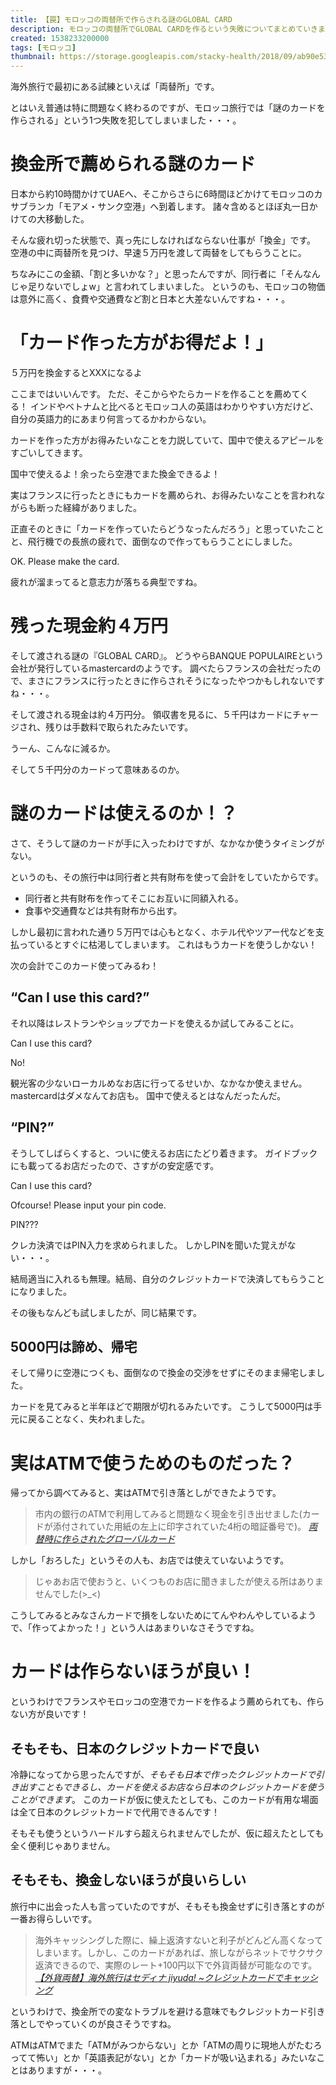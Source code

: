 ```yaml
---
title: 【罠】モロッコの両替所で作らされる謎のGLOBAL CARD
description: モロッコの両替所でGLOBAL CARDを作るという失敗についてまとめていきます。
created: 1538233200000
tags: [モロッコ]
thumbnail: https://storage.googleapis.com/stacky-health/2018/09/ab90e534cee0c357092b5a58de9648d7.jpg
---
```


海外旅行で最初にある試練といえば「両替所」です。

とはいえ普通は特に問題なく終わるのですが、モロッコ旅行では「謎のカードを作らされる」という1つ失敗を犯してしまいました・・・。

# 換金所で薦められる謎のカード
日本から約10時間かけてUAEへ、そこからさらに6時間ほどかけてモロッコのカサブランカ「モアメ・サンク空港」へ到着します。
諸々含めるとほぼ丸一日かけての大移動した。

そんな疲れ切った状態で、真っ先にしなければならない仕事が「換金」です。
空港の中に両替所を見つけ、早速５万円を渡して両替をしてもらうことに。

ちなみにこの金額、「割と多いかな？」と思ったんですが、同行者に「そんなんじゃ足りないでしょw」と言われてしまいました。
というのも、モロッコの物価は意外に高く、食費や交通費など割と日本と大差ないんですね・・・。

# 「カード作った方がお得だよ！」

<Balloon img="man3">５万円を換金するとXXXになるよ</Balloon>

ここまではいいんです。
ただ、そこからやたらカードを作ることを薦めてくる！
インドやベトナムと比べるとモロッコ人の英語はわかりやすい方だけど、自分の英語力的にあまり何言ってるかわからない。

カードを作った方がお得みたいなことを力説していて、国中で使えるアピールをすごいしてきます。

<Balloon img="man3">国中で使えるよ！余ったら空港でまた換金できるよ！</Balloon>

実はフランスに行ったときにもカードを薦められ、お得みたいなことを言われながらも断った経緯がありました。

正直そのときに「カードを作っていたらどうなったんだろう」と思っていたことと、飛行機での長旅の疲れで、面倒なので作ってもらうことにしました。

<Balloon img="man1">OK. Please make the card.</Balloon>

疲れが溜まってると意志力が落ちる典型ですね。

# 残った現金約４万円
そして渡される謎の『GLOBAL CARD』。
どうやらBANQUE POPULAIREという会社が発行しているmastercardのようです。
調べたらフランスの会社だったので、まさにフランスに行ったときに作らされそうになったやつかもしれないですね・・・。

そして渡される現金は約４万円分。
領収書を見るに、５千円はカードにチャージされ、残りは手数料で取られたみたいです。

<Balloon img="man1">うーん、こんなに減るか。</Balloon>

そして５千円分のカードって意味あるのか。

# 謎のカードは使えるのか！？
さて、そうして謎のカードが手に入ったわけですが、なかなか使うタイミングがない。

というのも、その旅行中は同行者と共有財布を使って会計をしていたからです。

- 同行者と共有財布を作ってそこにお互いに同額入れる。
- 食事や交通費などは共有財布から出す。

しかし最初に言われた通り５万円では心もとなく、ホテル代やツアー代などを支払っているとすぐに枯渇してしまいます。
これはもうカードを使うしかない！

<Balloon img="man1">次の会計でこのカード使ってみるわ！</Balloon>

## “Can I use this card?”

それ以降はレストランやショップでカードを使えるか試してみることに。

<Balloon img="man1">Can I use this card?</Balloon>

<Balloon img="man3" direction="right">No!</Balloon>

観光客の少ないローカルめなお店に行ってるせいか、なかなか使えません。
mastercardはダメなんてお店も。
国中で使えるとはなんだったんだ。

## “PIN?”
そうしてしばらくすると、ついに使えるお店にたどり着きます。
ガイドブックにも載ってるお店だったので、さすがの安定感です。

<Balloon img="man1">Can I use this card?</Balloon>

<Balloon img="man3" direction="right">Ofcourse! Please input your pin code.</Balloon>

<Balloon img="man1">PIN???</Balloon>

クレカ決済ではPIN入力を求められました。
しかしPINを聞いた覚えがない・・・。

結局適当に入れるも無理。結局、自分のクレジットカードで決済してもらうことになりました。

その後もなんども試しましたが、同じ結果です。

## 5000円は諦め、帰宅
そして帰りに空港につくも、面倒なので換金の交渉をせずにそのまま帰宅しました。

カードを見てみると半年ほどで期限が切れるみたいです。
こうして5000円は手元に戻ることなく、失われました。

# 実はATMで使うためのものだった？
帰ってから調べてみると、実はATMで引き落としができたようです。

> 市内の銀行のATMで利用してみると問題なく現金を引き出せました(カードが添付されていた用紙の左上に印字されていた4桁の暗証番号で)。
<cite><a href="https://4travel.jp/os_qa_each-58692.html">両替時に作らされたグローバルカード</a></cite>

しかし「おろした」というその人も、お店では使えていないようです。

> じゃあお店で使おうと、いくつものお店に聞きましたが使える所はありませんでした(>_<)

こうしてみるとみなさんカードで損をしないためにてんやわんやしているようで、「作ってよかった！」という人はあまりいなさそうですね。

# カードは作らないほうが良い！

というわけでフランスやモロッコの空港でカードを作るよう薦められても、作らない方が良いです！

## そもそも、日本のクレジットカードで良い

冷静になってから思ったんですが、_そもそも日本で作ったクレジットカードで引き出すこともできるし、カードを使えるお店なら日本のクレジットカードを使うことができます_。
このカードが仮に使えたとしても、このカードが有用な場面は全て日本のクレジットカードで代用できるんです！

そもそも使うというハードルすら超えられませんでしたが、仮に超えたとしても全く便利じゃありません。

## そもそも、換金しないほうが良いらしい
旅行中に出会った人も言っていたのですが、そもそも換金せずに引き落とすのが一番お得らしいです。

> 海外キャッシングした際に、繰上返済すないと利子がどんどん高くなってしまいます。しかし、このカードがあれば、旅しながらネットでサクサク返済できるので、実際のレート+100円以下で外貨両替が可能なのです。
<cite><a href="https://www.obakekamo.tokyo/post-116/">【外貨両替】海外旅行はセディナ jiyuda! ~クレジットカードでキャッシング</a></cite>

というわけで、換金所での変なトラブルを避ける意味でもクレジットカード引き落としでやっていくのが良さそうですね。

ATMはATMでまた「ATMがみつからない」とか「ATMの周りに現地人がたむろってて怖い」とか「英語表記がない」とか「カードが吸い込まれる」みたいなことはありますが・・・。
